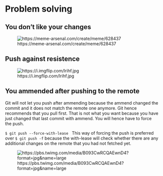 # Problem solving 


## You don't like your changes



![https://meme-arsenal.com/create/meme/628437](img/resert--hard.jpg)

## Push against resistence
![https://i.imgflip.com/lrihf.jpg](img/force.jpg)

## You ammended after pushing to the remote

Git will not let you push after ammending because the ammend changed the commit and it does not match the remote one anymore.
Git hence recommends that you pull first. That is not what you want because you have just changed that last commit with ammend.
You will hence have to force the push.

`$ git push --force-with-lease` \  
This way of forcing the push is preferred over `$ git push -f` because the 
with-lease will check whether there are any additional changes on the remote that you had not fetched yet.

![https://pbs.twimg.com/media/B093CwRCQAEwnD4?format=jpg&name=large](img/git push-f.jpg)

